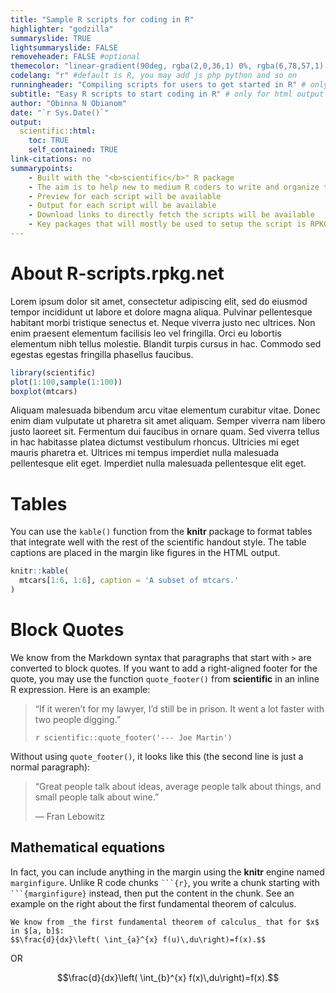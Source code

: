 ```yaml
---
title: "Sample R scripts for coding in R"
highlighter: "godzilla"
summaryslide: TRUE
lightsummaryslide: FALSE
removeheader: FALSE #optional
themecolor: "linear-gradient(90deg, rgba(2,0,36,1) 0%, rgba(6,78,57,1) 64%)" #from https://cssgradient.io/
codelang: "r" #default is R, you may add js php python and so on
runningheader: "Compiling scripts for users to get started in R" # only for pdf output
subtitle: "Easy R scripts to start coding in R" # only for html output
author: "Obinna N Obianom"
date: "`r Sys.Date()`"
output:
  scientific::html: 
    toc: TRUE
    self_contained: TRUE
link-citations: no
summarypoints:
    - Built with the "<b>scientific</b>" R package
    - The aim is to help new to medium R coders to write and organize their scripts
    - Preview for each script will be available
    - Output for each script will be available
    - Download links to directly fetch the scripts will be available
    - Key packages that will mostly be used to setup the script is RPKG's flagship R package "quickcode"
---
```


# About R-scripts.rpkg.net

Lorem ipsum dolor sit amet, consectetur adipiscing elit, sed do eiusmod tempor incididunt ut labore et dolore magna aliqua. Pulvinar pellentesque habitant morbi tristique senectus et. Neque viverra justo nec ultrices. Non enim praesent elementum facilisis leo vel fringilla. Orci eu lobortis elementum nibh tellus molestie. Blandit turpis cursus in hac. Commodo sed egestas egestas fringilla phasellus faucibus. 

```r
library(scientific)
plot(1:100,sample(1:100))
boxplot(mtcars)

```

Aliquam malesuada bibendum arcu vitae elementum curabitur vitae. Donec enim diam vulputate ut pharetra sit amet aliquam. Semper viverra nam libero justo laoreet sit. Fermentum dui faucibus in ornare quam. Sed viverra tellus in hac habitasse platea dictumst vestibulum rhoncus. Ultricies mi eget mauris pharetra et. Ultrices mi tempus imperdiet nulla malesuada pellentesque elit eget. Imperdiet nulla malesuada pellentesque elit eget.

# Tables

You can use the `kable()` function from the **knitr** package to format tables that integrate well with the rest of the scientific handout style. The table captions are placed in the margin like figures in the HTML output.

```r
knitr::kable(
  mtcars[1:6, 1:6], caption = 'A subset of mtcars.'
)
```

# Block Quotes

We know from the Markdown syntax that paragraphs that start with `>` are converted to block quotes. If you want to add a right-aligned footer for the quote, you may use the function `quote_footer()` from **scientific** in an inline R expression. Here is an example:

> "If it weren't for my lawyer, I'd still be in prison. It went a lot faster with two people digging."
>
> `r scientific::quote_footer('--- Joe Martin')`

Without using `quote_footer()`, it looks like this (the second line is just a normal paragraph):

> "Great people talk about ideas, average people talk about things, and small people talk about wine."
>
> --- Fran Lebowitz

## Mathematical equations

In fact, you can include anything in the margin using the **knitr** engine named `marginfigure`. Unlike R code chunks ```` ```{r} ````, you write a chunk starting with ```` ```{marginfigure} ```` instead, then put the content in the chunk. See an example on the right about the first fundamental theorem of calculus.

```marginfigure
We know from _the first fundamental theorem of calculus_ that for $x$ in $[a, b]$:
$$\frac{d}{dx}\left( \int_{a}^{x} f(u)\,du\right)=f(x).$$
```

OR

$$\frac{d}{dx}\left( \int_{b}^{x} f(x)\,du\right)=f(x).$$
